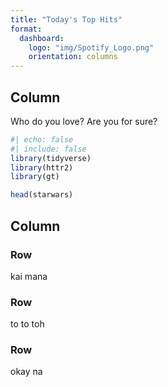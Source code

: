 ```yaml
---
title: "Today's Top Hits"
format: 
  dashboard: 
    logo: "img/Spotify_Logo.png"
    orientation: columns
---
```


## Column {width="35%"}

Who do you love? Are you for sure?
```r
#| echo: false
#| include: false
library(tidyverse)
library(httr2)
library(gt)
```

```r
head(starwars)
```
## Column {width="65%"}

### Row {width="10%"}

kai mana

### Row {width="70%"}

to to toh

### Row {width="20%"}

okay na